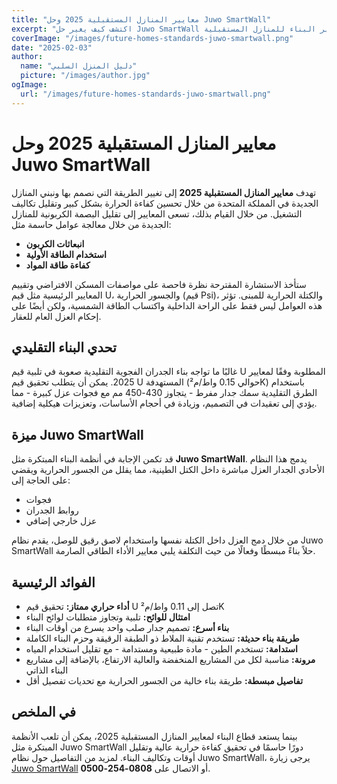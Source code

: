 ```yaml
---
title: "معايير المنازل المستقبلية 2025 وحل Juwo SmartWall"
excerpt: "اكتشف كيف يغير حل Juwo SmartWall كفاءة الحرارة ومعايير البناء للمنازل المستقبلية."
coverImage: "/images/future-homes-standards-juwo-smartwall.png"
date: "2025-02-03"
author:
  name: "دليل المنزل السلبي"
  picture: "/images/author.jpg"
ogImage:
  url: "/images/future-homes-standards-juwo-smartwall.png"
---
```


# معايير المنازل المستقبلية 2025 وحل Juwo SmartWall

تهدف **معايير المنازل المستقبلية 2025** إلى تغيير الطريقة التي نصمم بها ونبني المنازل الجديدة في المملكة المتحدة من خلال تحسين كفاءة الحرارة بشكل كبير وتقليل تكاليف التشغيل. من خلال القيام بذلك، تسعى المعايير إلى تقليل البصمة الكربونية للمنازل الجديدة من خلال معالجة عوامل حاسمة مثل:

- **انبعاثات الكربون**
- **استخدام الطاقة الأولية**
- **كفاءة طاقة المواد**

ستأخذ الاستشارة المقترحة نظرة فاحصة على مواصفات المسكن الافتراضي وتقييم المعايير الرئيسية مثل قيم U، والجسور الحرارية (قيم Psi)، والكتلة الحرارية للمبنى. تؤثر هذه العوامل ليس فقط على الراحة الداخلية واكتساب الطاقة الشمسية، ولكن أيضًا على إحكام العزل العام للعقار.

## تحدي البناء التقليدي

غالبًا ما تواجه بناء الجدران الفجوية التقليدية صعوبة في تلبية قيم U المطلوبة وفقًا لمعايير 2025. يمكن أن يتطلب تحقيق قيم U المستهدفة (حوالي 0.15 واط/م²K) باستخدام الطرق التقليدية سمك جدار مفرط - يتجاوز 430-450 مم مع فجوات عزل كبيرة - مما يؤدي إلى تعقيدات في التصميم، وزيادة في أحجام الأساسات، وتعزيزات هيكلية إضافية.

## ميزة Juwo SmartWall

قد تكمن الإجابة في أنظمة البناء المبتكرة مثل **Juwo SmartWall**. يدمج هذا النظام الأحادي الجدار العزل مباشرة داخل الكتل الطينية، مما يقلل من الجسور الحرارية ويقضي على الحاجة إلى:

- فجوات
- روابط الجدران
- عزل خارجي إضافي

من خلال دمج العزل داخل الكتلة نفسها واستخدام لاصق رقيق للوصل، يقدم نظام Juwo SmartWall حلاً بناءً مبسطًا وفعالًا من حيث التكلفة يلبي معايير الأداء الطاقي الصارمة.

## الفوائد الرئيسية

- **أداء حراري ممتاز:** تحقيق قيم U تصل إلى 0.11 واط/م²K
- **امتثال للوائح:** تلبية وتجاوز متطلبات لوائح البناء
- **بناء أسرع:** تصميم جدار صلب واحد يسرع من أوقات البناء
- **طريقة بناء حديثة:** تستخدم تقنية الملاط ذو الطبقة الرقيقة وحزم البناء الكاملة
- **استدامة:** تستخدم الطين - مادة طبيعية ومستدامة - مع تقليل استخدام المياه
- **مرونة:** مناسبة لكل من المشاريع المنخفضة والعالية الارتفاع، بالإضافة إلى مشاريع البناء الذاتي
- **تفاصيل مبسطة:** طريقة بناء خالية من الجسور الحرارية مع تحديات تفصيل أقل

## في الملخص

بينما يستعد قطاع البناء لمعايير المنازل المستقبلية 2025، يمكن أن تلعب الأنظمة المبتكرة مثل Juwo SmartWall دورًا حاسمًا في تحقيق كفاءة حرارية عالية وتقليل أوقات وتكاليف البناء. لمزيد من التفاصيل حول نظام Juwo SmartWall، يرجى زيارة [Juwo SmartWall](http://www.Juwo-SmartWall.co.uk) أو الاتصال على **0808-254-0500**.